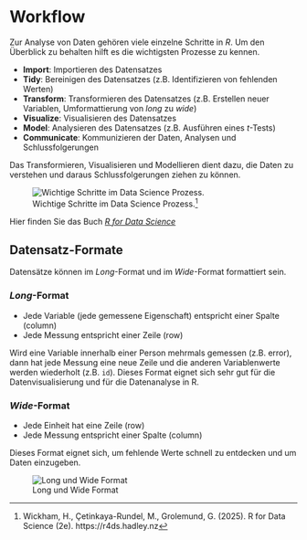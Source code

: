 # Workflow

Zur Analyse von Daten gehören viele einzelne Schritte in _R_.
Um den Überblick zu behalten hilft es die wichtigsten Prozesse zu kennen.

- __Import__: Importieren des Datensatzes
-  __Tidy__: Bereinigen des Datensatzes (z.B. Identifizieren von fehlenden Werten)
- __Transform__: Transformieren des Datensatzes (z.B. Erstellen neuer Variablen, Umformattierung von _long_ zu _wide_)
- __Visualize__: Visualisieren des Datensatzes
- __Model__: Analysieren des Datensatzes (z.B. Ausführen eines _t_-Tests)
- __Communicate__: Kommunizieren der Daten, Analysen und Schlussfolgerungen

Das Transformieren, Visualisieren und Modellieren dient dazu, die Daten zu verstehen und daraus Schlussfolgerungen ziehen zu können.

![Wichtige Schritte im Data Science Prozess.^[Wickham, H., Çetinkaya-Rundel, M., Grolemund, G. (2025). R for Data Science (2e). https://r4ds.hadley.nz] ](../imgs/process_datawrangling.png){#fig-tidyverseworkflow}


::: {.callout-note appearance="default" title="Wollen Sie mehr darüber wissen?"}
Hier finden Sie das Buch [_R for Data Science_](https://r4ds.hadley.nz/)
:::

## Datensatz-Formate

Datensätze können im _Long_-Format und im _Wide_-Format formattiert sein.


### _Long_-Format

- Jede Variable (jede gemessene Eigenschaft) entspricht einer Spalte (column)
- Jede Messung entspricht einer Zeile (row)

Wird eine Variable innerhalb einer Person mehrmals gemessen (z.B. error), dann hat jede Messung eine neue Zeile und die anderen Variablenwerte werden wiederholt (z.B. `id`).
Dieses Format eignet sich sehr gut für die Datenvisualisierung und für die Datenanalyse in R.

### _Wide_-Format

- Jede Einheit hat eine Zeile (row)
- Jede Messung entspricht einer Spalte (column)

Dieses Format eignet sich, um fehlende Werte schnell zu entdecken und um Daten einzugeben.


![Long und Wide Format](../imgs/longwide.jpg)